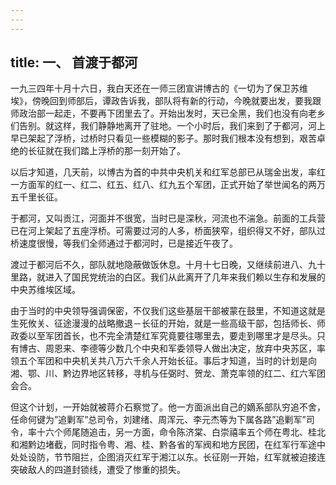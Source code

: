 ```yaml
---
---
---
```

title: 一、 首渡于都河
---



一九三四年十月十六日，我白天还在一师三团宣讲博古的《一切为了保卫苏维埃》，傍晚回到师部后，谭政告诉我，部队将有新的行动，今晚就要出发，要我跟师政治部一起走，不要再下团里去了。开始出发时，天已全黑，我们也没有向老乡们告别。就这样，我们静静地离开了驻地。一个小时后，我们来到了于都河，河上早已架起了浮桥，过桥时只看见一些模糊的影子。那时我们根本没有想到，艰苦卓绝的长征就在我们踏上浮桥的那一刻开始了。

以后才知道，几天前，以博古为首的中共中央机关和红军总部已从瑞金出发，率红一方面军的红一、红二、红五、红八、红九五个军团，正式开始了举世闻名的两万五千里长征。

于都河，又叫贡江，河面并不很宽，当时已是深秋，河流也不湍急。前面的工兵营已在河上架起了五座浮桥。可需要过河的人多，桥面狭窄，组织得又不好，部队过桥速度很慢，等我们全师通过于都河时，已是接近午夜了。

渡过于都河后不久，部队就地隐蔽做饭休息。十月十七日晚，又继续前进八、九十里路，就进入了国民党统治的白区。我们从此离开了几年来我们赖以生存和发展的中央苏维埃区域。

由于当时的中央领导强调保密，不仅我们这些基层干部被蒙在鼓里，不知道这就是生死攸关、征途漫漫的战略撤退－长征的开始，就是一些高级干部，包括师长、师政委以至军团首长，也不完全清楚红军究竟要往哪里去，要走到哪里才是尽头。只有博古、周恩来、李德等少数几个中央和军委领导人做出决定，放弃中央苏区，率领五个军团和中央机关共八万六千余人开始长征。事后才知道，当时的计划是向湘、鄂、川、黔边界地区转移，寻机与任弼时、贺龙、萧克率领的红二、红六军团会合。

但这个计划，一开始就被蒋介石察觉了。他一方面派出自己的嫡系部队穷追不舍，任命何键为”追剿军”总司令，刘建绪、周浑元、李元杰等为下属各路”追剿军”司令，率十六个师尾随追击，另一方面，命令陈济棠、白崇禧率五个师在粤北、桂北和湘黔边堵截，同时指令粤、湘、桂、黔各省的军阀和地方民团，在红军行军途中处处设防，节节阻拦，企图消灭红军于湘江以东。长征刚一开始，红军就被迫接连突破敌人的四道封锁线，遭受了惨重的损失。